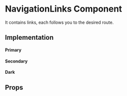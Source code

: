 
<Meta title="Core|Molecules/NavigationLinks" />

# NavigationLinks Component

It contains links, each follows you to the desired route.

<!-- TODO ADD STORYBOOK ACTIONS INSTEAD OF ROUTING HERE -->

## Implementation

#### Primary

<Preview>
  <Story name="primary">
    <div style={{backgroundColor: '#00708D', width: 'fit-content' }}>
      <NavigationLinks
        links={[
          { name: 'About', route: '' },
          { name: 'Pricing', route: '' },
          { name: 'FAQs', route: '' },
          { name: 'News', route: '' },
          { name: 'Contact us', route: '' },
        ]}
        color="#cdd5d8"
        lightColor='white'
      />
    </div>
  </Story>
</Preview>

#### Secondary

<Preview>
  <Story name="secondary">
    <div style={{backgroundColor: '#00708D', width: 'fit-content' }}>
      <NavigationLinks
        secondary
        links={[
          { name: 'Privacy Policy', route: '' },
          { name: 'Terms & Conditions', route: '' },
          { name: 'Cookie Policy', route: '' },
        ]}
        color="#cdd5d8"
        lightColor='white'
      />
    </div>
  </Story>
</Preview>


#### Dark

<Preview>
  <Story name="dark">
    <div style={{backgroundColor: 'white', width: 'fit-content' }}>
      <NavigationLinks
        links={[
          { name: 'About', route: '' },
          { name: 'Pricing', route: '' },
          { name: 'FAQs', route: '' },
          { name: 'News', route: '' },
          { name: 'Contact us', route: '' },
        ]}
        colorType='dark'
      />
    </div>
  </Story>
</Preview>

## Props

<Props of={NavigationLinks} />
